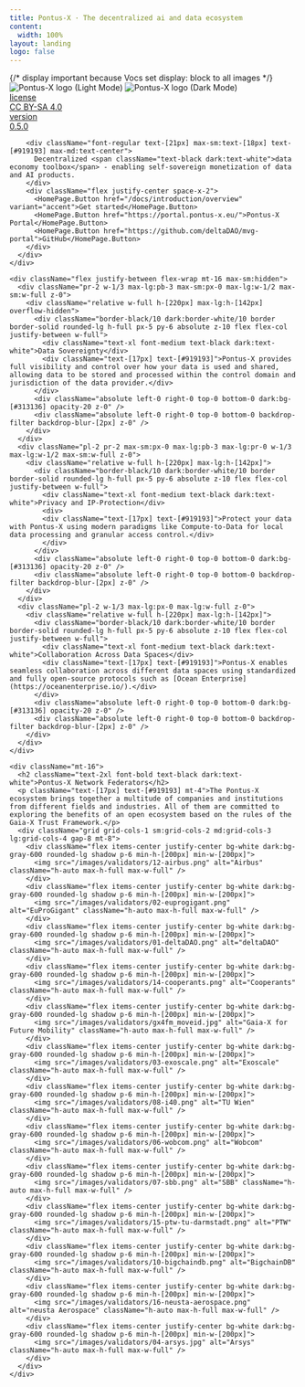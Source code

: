 ```yaml
---
title: Pontus-X · The decentralized ai and data ecosystem
content:
  width: 100%
layout: landing
logo: false
---
```


<div className="absolute max-w-[1120px] mx-auto w-full top-20 bottom-0 bg-[url('/colosseum-light.svg')] dark:bg-[url('/colosseum.svg')] bg-no-repeat max-sm:w-[200%] max-sm:-left-[200px] max-sm:hidden" />
<div className="max-w-[1120px] mx-auto vp-doc relative px-[24px] mb-[96px] mt-[32px] md:px-0 md:mb-[64px">
  <div className="pt-[48px] max-sm:pt-0">
      <div className="space-y-8 max-w-[440px] flex flex-col items-start max-md:items-center mx-auto">
        {/* display important because Vocs set display: block to all images */}
          <img
            className="h-[90px] max-sm:h-[300px] dark:!hidden "
            src="/logo-light.svg"
            alt="Pontus-X logo (Light Mode)"
          />
          <img
            className="h-[90px] max-sm:h-[300px] !hidden dark:!block "
            src="/logo-dark.svg"
            alt="Pontus-X logo (Dark Mode)"
          />
        <div className="flex flex-col justify-between w-full space-y-10 max-lg:w-[370px] max-md:hidden">
        <div className="flex justify-between space-x-4">
          <a href="https://github.com/Pontus-X/.github/blob/main/LICENSE" className="cursor-pointer h-[36px] flex-1 relative rounded-lg overflow-hidden border border-black/10 dark:border-white/20" style={{ color: 'inherit' }} rel="noreferrer noopener" target="_blank">
            <div className="absolute flex z-1 p-[6px] h-full w-full">
              <div className="flex-1 bg-white/60 dark:bg-black/40 flex items-center w-full h-full rounded-md">
                <span className="font-medium text-[15px] leading-none opacity-80 w-full text-center">license</span>
              </div>
              <div className="flex items-center h-full px-2">
                <span className="font-medium text-[15px] leading-none text-center w-full text-black dark:text-white">CC BY-SA 4.0</span>
              </div>
            </div>
            <div className="absolute left-0 right-0 top-0 bottom-0 bg-black/5 dark:bg-white/5 z-0" />
            <div className="absolute left-0 right-0 top-0 bottom-0 backdrop-blur-[2px] backdrop-filter z-0" />
          </a>
          <a href="https://github.com/pontus-x" className="cursor-pointer h-[36px] flex-1 relative rounded-lg overflow-hidden border border-green-400/50" style={{ color: 'inherit' }} rel="noreferrer noopener" target="_blank">
            <div className="absolute flex z-1 p-[6px] h-full w-full">
              <div className="flex-1 bg-white/60 dark:bg-black/40 flex items-center w-full h-full rounded-md">
                <span className="font-medium text-[15px] leading-none opacity-80 w-full text-center">version</span>
              </div>
              <div className="flex items-center h-full px-2">
                <span className="font-medium text-[15px] leading-none text-center w-full text-green-400">0.5.0</span>
              </div>
            </div>
            <div className="absolute left-0 right-0 top-0 bottom-0 bg-green-400 opacity-10 z-0" />
            <div className="absolute left-0 right-0 top-0 bottom-0 backdrop-blur-[2px] backdrop-filter z-0" />
          </a>
        </div>
      </div>

        <div className="font-regular text-[21px] max-sm:text-[18px] text-[#919193] max-md:text-center">
          Decentralized <span className="text-black dark:text-white">data economy toolbox</span> - enabling self-sovereign monetization of data and AI products.
        </div>
        <div className="flex justify-center space-x-2">
          <HomePage.Button href="/docs/introduction/overview" variant="accent">Get started</HomePage.Button>
          <HomePage.Button href="https://portal.pontus-x.eu/">Pontus-X Portal</HomePage.Button>
          <HomePage.Button href="https://github.com/deltaDAO/mvg-portal">GitHub</HomePage.Button>
        </div>
      </div>
    </div>

    <div className="flex justify-between flex-wrap mt-16 max-sm:hidden">
      <div className="pr-2 w-1/3 max-lg:pb-3 max-sm:px-0 max-lg:w-1/2 max-sm:w-full z-0">
        <div className="relative w-full h-[220px] max-lg:h-[142px] overflow-hidden">
          <div className="border-black/10 dark:border-white/10 border border-solid rounded-lg h-full px-5 py-6 absolute z-10 flex flex-col justify-between w-full">
            <div className="text-xl font-medium text-black dark:text-white">Data Sovereignty</div>
            <div className="text-[17px] text-[#919193]">Pontus-X provides full visibility and control over how your data is used and shared, allowing data to be stored and processed within the control domain and jurisdiction of the data provider.</div>
          </div>
          <div className="absolute left-0 right-0 top-0 bottom-0 dark:bg-[#313136] opacity-20 z-0" />
          <div className="absolute left-0 right-0 top-0 bottom-0 backdrop-filter backdrop-blur-[2px] z-0" />
        </div>
      </div>
      <div className="pl-2 pr-2 max-sm:px-0 max-lg:pb-3 max-lg:pr-0 w-1/3 max-lg:w-1/2 max-sm:w-full z-0">
        <div className="relative w-full h-[220px] max-lg:h-[142px]">
          <div className="border-black/10 dark:border-white/10 border border-solid rounded-lg h-full px-5 py-6 absolute z-10 flex flex-col justify-between w-full">
            <div className="text-xl font-medium text-black dark:text-white">Privacy and IP-Protection</div>
            <div>
            <div className="text-[17px] text-[#919193]">Protect your data with Pontus-X using modern paradigms like Compute-to-Data for local data processing and granular access control.</div>
            </div>
          </div>
          <div className="absolute left-0 right-0 top-0 bottom-0 dark:bg-[#313136] opacity-20 z-0" />
          <div className="absolute left-0 right-0 top-0 bottom-0 backdrop-filter backdrop-blur-[2px] z-0" />
        </div>
      </div>
      <div className="pl-2 w-1/3 max-lg:px-0 max-lg:w-full z-0">
        <div className="relative w-full h-[220px] max-lg:h-[142px]">
          <div className="border-black/10 dark:border-white/10 border border-solid rounded-lg h-full px-5 py-6 absolute z-10 flex flex-col justify-between w-full">
            <div className="text-xl font-medium text-black dark:text-white">Collaboration Across Data Spaces</div>
            <div className="text-[17px] text-[#919193]">Pontus-X enables seamless collaboration across different data spaces using standardized and fully open-source protocols such as [Ocean Enterprise](https://oceanenterprise.io/).</div>
          </div>
          <div className="absolute left-0 right-0 top-0 bottom-0 dark:bg-[#313136] opacity-20 z-0" />
          <div className="absolute left-0 right-0 top-0 bottom-0 backdrop-filter backdrop-blur-[2px] z-0" />
        </div>
      </div>
    </div>

    <div className="mt-16">
      <h2 className="text-2xl font-bold text-black dark:text-white">Pontus-X Network Federators</h2>
      <p className="text-[17px] text-[#919193] mt-4">The Pontus-X ecosystem brings together a multitude of companies and institutions from different fields and industries. All of them are committed to exploring the benefits of an open ecosystem based on the rules of the Gaia-X Trust Framework.</p>
      <div className="grid grid-cols-1 sm:grid-cols-2 md:grid-cols-3 lg:grid-cols-4 gap-8 mt-8">
        <div className="flex items-center justify-center bg-white dark:bg-gray-600 rounded-lg shadow p-6 min-h-[200px] min-w-[200px]">
          <img src="/images/validators/12-airbus.png" alt="Airbus" className="h-auto max-h-full max-w-full" />
        </div>
        <div className="flex items-center justify-center bg-white dark:bg-gray-600 rounded-lg shadow p-6 min-h-[200px] min-w-[200px]">
          <img src="/images/validators/02-euprogigant.png" alt="EuProGigant" className="h-auto max-h-full max-w-full" />
        </div>
        <div className="flex items-center justify-center bg-white dark:bg-gray-600 rounded-lg shadow p-6 min-h-[200px] min-w-[200px]">
          <img src="/images/validators/01-deltaDAO.png" alt="deltaDAO" className="h-auto max-h-full max-w-full" />
        </div>
        <div className="flex items-center justify-center bg-white dark:bg-gray-600 rounded-lg shadow p-6 min-h-[200px] min-w-[200px]">
          <img src="/images/validators/14-cooperants.png" alt="Cooperants" className="h-auto max-h-full max-w-full" />
        </div>
        <div className="flex items-center justify-center bg-white dark:bg-gray-600 rounded-lg shadow p-6 min-h-[200px] min-w-[200px]">
          <img src="/images/validators/gx4fm_moveid.jpg" alt="Gaia-X for Future Mobility" className="h-auto max-h-full max-w-full" />
        </div>
        <div className="flex items-center justify-center bg-white dark:bg-gray-600 rounded-lg shadow p-6 min-h-[200px] min-w-[200px]">
          <img src="/images/validators/03-exoscale.png" alt="Exoscale" className="h-auto max-h-full max-w-full" />
        </div>
        <div className="flex items-center justify-center bg-white dark:bg-gray-600 rounded-lg shadow p-6 min-h-[200px] min-w-[200px]">
          <img src="/images/validators/08-i40.png" alt="TU Wien" className="h-auto max-h-full max-w-full" />
        </div>
        <div className="flex items-center justify-center bg-white dark:bg-gray-600 rounded-lg shadow p-6 min-h-[200px] min-w-[200px]">
          <img src="/images/validators/06-wobcom.png" alt="Wobcom" className="h-auto max-h-full max-w-full" />
        </div>
        <div className="flex items-center justify-center bg-white dark:bg-gray-600 rounded-lg shadow p-6 min-h-[200px] min-w-[200px]">
          <img src="/images/validators/07-sbb.png" alt="SBB" className="h-auto max-h-full max-w-full" />
        </div>
        <div className="flex items-center justify-center bg-white dark:bg-gray-600 rounded-lg shadow p-6 min-h-[200px] min-w-[200px]">
          <img src="/images/validators/15-ptw-tu-darmstadt.png" alt="PTW" className="h-auto max-h-full max-w-full" />
        </div>
        <div className="flex items-center justify-center bg-white dark:bg-gray-600 rounded-lg shadow p-6 min-h-[200px] min-w-[200px]">
          <img src="/images/validators/10-bigchaindb.png" alt="BigchainDB" className="h-auto max-h-full max-w-full" />
        </div>
        <div className="flex items-center justify-center bg-white dark:bg-gray-600 rounded-lg shadow p-6 min-h-[200px] min-w-[200px]">
          <img src="/images/validators/16-neusta-aerospace.png" alt="neusta Aerospace" className="h-auto max-h-full max-w-full" />
        </div>
        <div className="flex items-center justify-center bg-white dark:bg-gray-600 rounded-lg shadow p-6 min-h-[200px] min-w-[200px]">
          <img src="/images/validators/04-arsys.jpg" alt="Arsys" className="h-auto max-h-full max-w-full" />
        </div>
      </div>
    </div>
</div>
